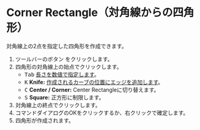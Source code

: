 
# Corner Rectangle（対角線からの四角形）

<Reference shortcut='' command='Corner Rectangle' button='ツールバー' />

対角線上の2点を指定した四角形を作成できます。

1. ツールバーのボタン <ButtonIcon type="button-corner-rectangle" /> をクリックします。
2. 四角形の対角線上の始点でクリックします。
   - <kbd>Tab</kbd> [長さを数値で指定します](./sketching-tips#specify-dimensions-numerically)。
   - <kbd>K</kbd> **Knife:** [作成されるカーブの位置にエッジを追加します](./sketching-tips#add-edges-to-the-position-of-the-curve-to-be-created)。
   - <kbd>C</kbd> **Center / Corner:** Center Rectangleに切り替えます。
   - <kbd>S</kbd> **Square:** 正方形に制限します。
3. 対角線上の終点でクリックします。
4. コマンドダイアログのOKをクリックするか、右クリックで確定します。
5. 四角形が作成されます。




